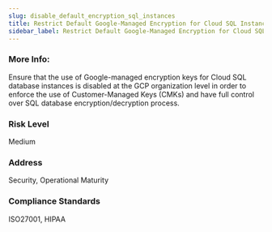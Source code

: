 ```yaml
---
slug: disable_default_encryption_sql_instances
title: Restrict Default Google-Managed Encryption for Cloud SQL Instances
sidebar_label: Restrict Default Google-Managed Encryption for Cloud SQL Instances
---
```


### More Info:

Ensure that the use of Google-managed encryption keys for Cloud SQL database instances is disabled at the GCP organization level in order to enforce the use of Customer-Managed Keys (CMKs) and have full control over SQL database encryption/decryption process.

### Risk Level

Medium

### Address

Security, Operational Maturity

### Compliance Standards

ISO27001, HIPAA

